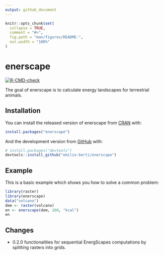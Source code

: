 ```yaml
---
output: github_document
---
```


<!-- README.md is generated from README.Rmd. Please edit that file -->

```r
knitr::opts_chunk$set(
  collapse = TRUE,
  comment = "#>",
  fig.path = "man/figures/README-",
  out.width = "100%"
)
```

# enerscape

<!-- badges: start -->
[![R-CMD-check](https://github.com/emilio-berti/enerscape/workflows/R-CMD-check/badge.svg)](https://github.com/emilio-berti/enerscape/actions)
<!-- badges: end -->

The goal of enerscape is to calculate energy landscapes for terrestrial animals.

## Installation

You can install the released version of enerscape from [CRAN](https://CRAN.R-project.org) with:

``` r
install.packages("enerscape")
```

And the development version from [GitHub](https://github.com/) with:

``` r
# install.packages("devtools")
devtools::install_github("emilio-berti/enerscape")
```
## Example

This is a basic example which shows you how to solve a common problem:

```r
library(raster)
library(enerscape)
data("volcano")
dem <- raster(volcano)
en <- enerscape(dem, 100, "kcal")
en
```

## Changes

 * 0.2.0 functionalities for sequential EnergScapes computations by splitting rasters into grids.
